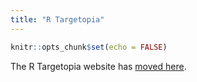 ```yaml
---
title: "R Targetopia"
---
```


```r
knitr::opts_chunk$set(echo = FALSE)
```

The R Targetopia website has [moved here](https://wlandau.github.io/targetopia/).

